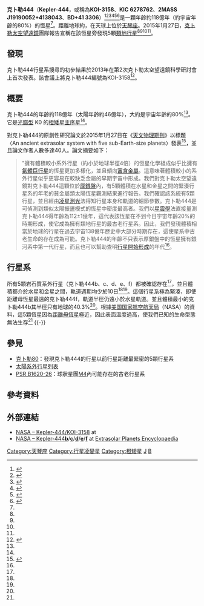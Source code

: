 {{noteTA
|zh-hant:克卜勒太空望遠鏡; zh-hans:开普勒太空望远镜
|zh-hant:克卜勒;zh-hans:开普勒
}}
{{Starbox begin
| name = Kepler-444
}}
{{Starbox image
| image = 
| caption = 
}}
{{Starbox observe
| epoch = J2000
| equinox = 2000
| constell = [[天琴座|天琴座]]
| ra = 19:19:01.0
| dec = +41:38:05
| appmag_v =9.0
}}
{{Starbox character
| class = K0V C ~
| appmag_1_passband = U
| appmag_1 = 10.01 ~
| appmag_2_passband = B
| appmag_2 = 9.67 ~
| appmag_3_passband = V
| appmag_3 = 8.86 ~
| appmag_4_passband = R
| appmag_4 = 8.18 ~
| appmag_5_passband = I
| appmag_5 = 7.66 ~
| appmag_6_passband = J
| appmag_6 = {{val|7.244|0.026}}
| appmag_7_passband = H
| appmag_7 = {{val|6.772|0.047}}
| appmag_8_passband = K
| appmag_8 = {{val|6.703|0.020}}
| r-i = <!--R-I color-->
| v-r = <!--V-R color-->
| b-v = <!--B-V color-->
| u-b = <!--U-B color-->
| j-h = <!--J-H color-->
| j-k = <!--J-K color-->
| variable =
}}
{{Starbox astrometry
| radial_v = {{val|-121.19|0.11}}
| prop_mo_ra = 98.94
| prop_mo_dec = -632.49
| parallax = {{val|28.03|0.82}}
| p_error =
| parallax_footnote =
| absmag_v =
| dist_ly = 117
| dist_pc = 36
}}
{{Starbox detail
| mass = 0.758 (± 0.043)
| radius = 0.752 (± 0.014)
| luminosity_bolometric = 
| temperature = 5040 (± 74.0)
| gravity = 
| metal_fe = -0.55 (± 0.07)
| age_gyr = 11.23 (± 0.99)
}}
{{Starbox catalog
| names = KOI-3158; 2MASS J19190052+4138043; TYC 3129-00329-1; KIC 6278762; LHS 3450; HIP 94931; BD+41 3306
}}
{{Starbox reference
| Simbad = KOI-3158
}}
{{Starbox end}}

'''克卜勒444'''（'''Kepler-444'''，或稱為'''KOI-3158'''、'''KIC 6278762'''、'''2MASS J19190052+4138043'''、'''BD+41 3306'''）<ref name="NASA-20150128">{{cite web |last=Johnson |first=Michele |title=Astronomers Discover Ancient System with Five Small Planets |url=http://www.nasa.gov/ames/kepler/astronomers-discover-ancient-system-with-five-small-planets |date=28 January 2015 |work=[[NASA|NASA]] |accessdate=29 January 2015 |archive-date=2015-01-31 |archive-url=https://web.archive.org/web/20150131124757/http://www.nasa.gov/ames/kepler/astronomers-discover-ancient-system-with-five-small-planets/ |dead-url=no }}</ref><ref name="AP-20150127">{{cite news |last=Dunn |first=Marcia |title=Astronomers find solar system more than double ours in age |url=http://apnews.excite.com/article/20150127/us-sci--old_solar_system-56b7594709.html |date=27 January 2015 |work=[[美联社|AP News]] |accessdate=27 January 2015 |archive-url=https://web.archive.org/web/20150128131949/http://apnews.excite.com/article/20150127/us-sci--old_solar_system-56b7594709.html |archive-date=2015-01-28 |dead-url=yes }}</ref><ref name="UT-20150127">{{cite web |last1=Atkinson |first1=Nancy |title=Oldest Planetary System Discovered, Improving the Chances for Intelligent Life Everywhere |url=http://www.universetoday.com/118510/oldest-planetary-system-discovered-improving-the-chances-for-intelligent-life-everywhere/ |date=27 January 2015 |work=[[今日宇宙|Universe Today]] |accessdate=27 January 2015 |archive-date=2015-01-31 |archive-url=https://web.archive.org/web/20150131172750/http://www.universetoday.com/118510/oldest-planetary-system-discovered-improving-the-chances-for-intelligent-life-everywhere/ |dead-url=no }}</ref><ref name="SP-20150127">{{cite web |last=Wall |first=Mike |title=Found! 5 Ancient Alien Planets Nearly As Old As the Universe |url=http://www.space.com/28386-ancient-alien-planets-discovery-kepler-444.html |date=27 January 2015 |work=[[Space.com|Space.com]] |accessdate=27 January 2015 |archive-date=2015-01-31 |archive-url=https://web.archive.org/web/20150131030739/http://www.space.com/28386-ancient-alien-planets-discovery-kepler-444.html |dead-url=no }}</ref><ref name="EX-20150127">{{cite web |author=Staff |title=Exoplanet Catalog |url=http://exoplanet.eu/catalog/ |date=27 January 2015 |work=[[太陽系外行星百科|Extrasolar Planets Encyclopaedia]] |accessdate=27 January 2015 |archive-date=2012-07-05 |archive-url=https://web.archive.org/web/20120705001337/http://exoplanet.eu/catalog.php |dead-url=no }}</ref><ref name="SL-20140128">{{cite news |last=Phil |first=Plait |authorlink=菲爾·普萊特 |title=Astronomers Find Ancient Earth-Sized Planets in Our Galactic Backyard |url=http://www.slate.com/blogs/bad_astronomy/2015/01/27/exoplanets_five_extremely_old_planets_found_around_kepler_444.html |date=28 January 2015 |work=[[板岩_(雜誌)|板岩 (雜誌)]] |accessdate=28 January 2015 |archive-date=2015-02-02 |archive-url=https://web.archive.org/web/20150202025916/http://www.slate.com/blogs/bad_astronomy/2015/01/27/exoplanets_five_extremely_old_planets_found_around_kepler_444.html |dead-url=no }}</ref>是一顆年齡約118億年（約宇宙年齡的80%）的恆星<ref name="SP-20150127" />。距離地球約{{convert|117|ly|pc}}，在天球上位於[[天琴座|天琴座]]。2015年1月27日，[[克卜勒太空望遠鏡|克卜勒太空望遠鏡]]團隊報告宣稱在該恆星旁發現5顆[[類地行星|類地行星]]<ref name="NASA-20150128" /><ref name="AP-20150127" /><ref name="UT-20150127" /><ref name="EX-20150127" />。

== 發現 ==
克卜勒444行星系搜尋的初步結果於2013年在第2次克卜勒太空望遠鏡科學研討會上首次發表。該會議上將克卜勒444編號為KOI-3158<ref name="CAL-201311">{{cite web |author=Staff |title=Second Kepler Science Conference - NASA Ames Research Center, Mountain View, CA - Nov. 4-8, 2013 - Agenda |url=http://nexsci.caltech.edu/conferences/KeplerII/agenda.shtml |date=8 November 2013 |work=[[加州理工學院|Caltech]] |accessdate=28 January 2014 |archive-date=2016-03-14 |archive-url=https://web.archive.org/web/20160314111043/http://nexsci.caltech.edu/conferences/KeplerII/agenda.shtml |dead-url=no }}</ref>。

== 概要 ==
克卜勒444的年齡約118億年（太陽年齡約46億年），大約是宇宙年齡的80%<ref name="SP-20150127" />。它是[[恆星光譜|光譜型]] K0 的[[橙矮星|橙矮星]][[主序星|主序星]]<ref name="SL-20140128" />。

對克卜勒444的原創性研究論文於2015年1月27日在《[[天文物理期刊|天文物理期刊]]》以標題〈An ancient extrasolar system with five sub-Earth-size planets〉發表<ref name="ARX-20150126">{{cite journal |author=Campante, T.L. et al. |title=An ancient extrasolar system with five sub-Earth-size planets |url=http://arxiv.org/abs/1501.06227 |journal=[[ArXiv|ArXiv]] |doi=10.1088/0004-637X/799/2/170 |date=26 January 2015 |accessdate=27 January 2015 |archive-date=2015-11-07 |archive-url=https://web.archive.org/web/20151107084719/http://arxiv.org/abs/1501.06227 |dead-url=no }}</ref>，並且論文作者人數多達40人。論文摘要如下：

<blockquote>"擁有體積較小系外行星（約小於地球半徑4倍）的恆星化學組成似乎比擁有[[氣體巨行星|氣體巨行星]]的恆星更加多樣化，並且傾向[[金屬量|富含金屬]]。這意味著體積較小的系外行星似乎更容易在較缺乏金屬的早期宇宙中形成。我們對克卜勒太空望遠鏡對克卜勒444這顆位於[[厚銀盤|厚銀盤]]內，有5顆體積在水星和金星之間的緊湊行星系的年老的貧金屬類太陽恆星觀測結果進行報告。我們確認該系統有5顆行星，並且經由[[系外行星偵測法#凌日法|凌星測光]]法得知行星本身和軌道的細節參數。克卜勒444是可偵測到類似太陽振盪模式的恆星中密度最高者。我們以[[星震學|星震學]]法直接量測克卜勒444得年齡為112±1億年，這代表該恆星在不到今日宇宙年齡20%的時期形成，使它成為擁有類地行星的最古老行星系。因此，我們發現體積相當於地球的行星在過去宇宙138億年歷史中大部分時期存在，這使星系中古老生命的存在成為可能。克卜勒444的年齡不只表示厚銀盤中的恆星擁有銀河系中第一代行星，而且也可以幫助查明[[星雲假說|行星開始形成]]的年代<ref name="ARX-20150126" />。
</blockquote>

== 行星系 ==
{{OrbitboxPlanet begin
| table_ref = <ref name="EX-20150127" />
}}
{{OrbitboxPlanet
| exoplanet = [[克卜勒444b|b]]
| mass_earth = 
| semimajor = 0.04178
| period = 3.60001053
| eccentricity = 0.16
| inclination = 88	
| radius_earth = 0.4
}}
{{OrbitboxPlanet
| exoplanet = [[克卜勒444c|c]]
| mass_earth = 
| semimajor = 0.04881
| period = 4.5458841
| eccentricity = 0.31
| inclination = 88.2
| radius_earth = 0.497
}}
{{OrbitboxPlanet
| exoplanet = [[克卜勒444d|d]]
| mass_earth = 
| semimajor = 0.06
| period = 6.189392
| eccentricity = 0.18
| inclination = 88.16
| radius_earth = 0.53
}}
{{OrbitboxPlanet
| exoplanet = [[克卜勒444e|e]]
| mass_earth = 
| semimajor = 0.0696
| period = 7.743493
| eccentricity = 0.1
| inclination = 89.13
| radius_earth = 0.546
}}
{{OrbitboxPlanet
| exoplanet = [[克卜勒444f|f]]
| mass_earth = 
| semimajor = 0.0811
| period = 9.740486
| eccentricity = 0.29
| inclination = 87.96
| radius_earth = 0.741
}}
{{Orbitbox end}}

所有5顆岩石質系外行星（克卜勒444b、c、d、e、f）都被確認存在<ref name="EX-20150127" />，並且體積都介於水星和金星之間，軌道週期均少於10日<ref name="NASA-20150128" /><ref name="SP-20150127" />。這個行星系極為緊湊，即使距離母恆星最遠的克卜勒444f，軌道半徑仍遠小於水星軌道。並且體積最小的克卜勒444b其半徑只有地球的40.3%<ref name="SL-20140128" />。根據[[美国国家航空航天局|美国国家航空航天局]]（NASA）的資料，這5顆恆星因為[[半長軸|距離母恆星]]極近，因此表面溫度過高，使我們已知的生命型態無法生存<ref name="NASA-20150128" />
{{-}}

== 參見 ==
* [[克卜勒80|克卜勒80]]：發現克卜勒444的行星以前行星距離最緊密的5顆行星系
* [[太陽系外行星列表|太陽系外行星列表]]
* [[PSR_B1620-26|PSR B1620-26]]：球狀星團[[M4_(球狀星團)|M4]]內可能存在的古老行星系

== 參考資料 ==
{{Reflist|30em}}

== 外部連結 ==
{{Commons category|Kepler Mission}}
* [http://exoplanetarchive.ipac.caltech.edu/cgi-bin/DisplayOverview/nph-DisplayOverview?objname=KOI-3158 NASA – Kepler-444/KOI-3158]{{Wayback|url=http://exoplanetarchive.ipac.caltech.edu/cgi-bin/DisplayOverview/nph-DisplayOverview?objname=KOI-3158 |date=20170708120359 }} at {{link-en|美國國家航空暨太空總署系外行星資料庫|NASA Exoplanet Archive|The NASA Exoplanet Archive}}
* [http://exoplanet.eu/catalog/kepler-444_b/ NASA – Kepler-444'''b''']{{Wayback|url=http://exoplanet.eu/catalog/kepler-444_b/ |date=20150311063012 }}/[http://exoplanet.eu/catalog/kepler-444_c/ '''c''']{{Wayback|url=http://exoplanet.eu/catalog/kepler-444_c/ |date=20150204205828 }}/[http://exoplanet.eu/catalog/kepler-444_d/ '''d''']{{Wayback|url=http://exoplanet.eu/catalog/kepler-444_d/ |date=20150204205825 }}/[http://exoplanet.eu/catalog/kepler-444_e/ '''e''']{{Wayback|url=http://exoplanet.eu/catalog/kepler-444_e/ |date=20150204205538 }}/[http://exoplanet.eu/catalog/kepler-444_f/ '''f''']{{Wayback|url=http://exoplanet.eu/catalog/kepler-444_f/ |date=20150204205404 }} at [[太陽系外行星百科|Extrasolar Planets Encyclopaedia]]

{{Stars of Lyra}}
{{Extraterrestrial life}}
{{portal bar|Astrobiology|Astronomy}}
{{Sky|19|19|01.0|+|41|38|05|117}}

[[Category:天琴座|Category:天琴座]]
[[Category:行星凌變星|Category:行星凌變星]]
[[Category:橙矮星|Category:橙矮星]]
[[Category:2MASS天體|J]]
[[Category:BD、CD和CP天体|B]]